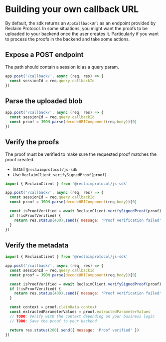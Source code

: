 # Building your own callback URL

By default, the sdk returns an `AppCallbackUrl` as an endpoint provided by Reclaim Protocol.
In some situations, you might want the proofs to be uploaded to your backend once the user creates it.
Particularly if you want to process the proofs in the backend and take some actions.

## Expose a POST endpoint

The path should contain a session id as a query param.

```js copy showLineNumbers {2}
app.post('/callback/', async (req, res) => {
  const sessionId = req.query.callbackId
})
```

## Parse the uploaded blob

```js copy showLineNumbers {3}
app.post('/callback/', async (req, res) => {
  const sessionId = req.query.callbackId
  const proof = JSON.parse(decodeURIComponent(req.body))[0]
})
```

## Verify the proofs

The proof must be verified to make sure the requested proof matches the proof created.

- Install `@reclaimprotocol/js-sdk`
- Use `ReclaimClient.verifySignedProof(proof)`

```js showLineNumbers {7-10}
import { ReclaimClient } from '@reclaimprotocol/js-sdk'

app.post('/callback/', async (req, res) => {
  const sessionId = req.query.callbackId
  const proof = JSON.parse(decodeURIComponent(req.body))[0]

  const isProofVerified = await ReclaimClient.verifySignedProof(proof)
  if (!isProofVerified) {
    return res.status(400).send({ message: 'Proof verification failed' })
  }
})
```

## Verify the metadata

```js showLineNumbers
import { ReclaimClient } from '@reclaimprotocol/js-sdk'

app.post('/callback/', async (req, res) => {
  const sessionId = req.query.callbackId
  const proof = JSON.parse(decodeURIComponent(req.body))[0]

  const isProofVerified = await ReclaimClient.verifySignedProof(proof)
  if (!isProofVerified) {
    return res.status(400).send({ message: 'Proof verification failed' })
  }

  const context = proof.claimData.context
  const extractedParameterValues = proof.extractedParameterValues
  // TODO: Verify with the context depending on your business logic
  // TODO: Save the proof to your backend

  return res.status(200).send({ message: 'Proof verified' })
})
```
